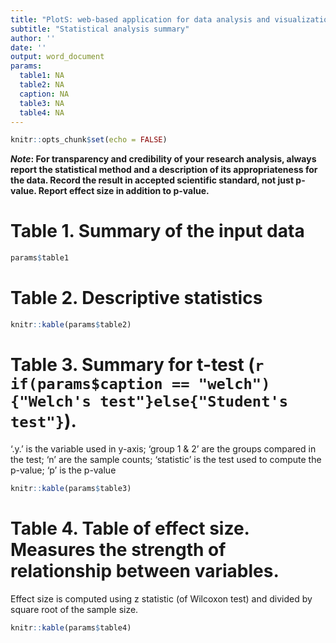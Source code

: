 ```yaml
---
title: "PlotS: web-based application for data analysis and visualization"
subtitle: "Statistical analysis summary"
author: ''
date: ''
output: word_document
params:
  table1: NA
  table2: NA
  caption: NA
  table3: NA
  table4: NA
---
```

```r
knitr::opts_chunk$set(echo = FALSE)
```

**_Note_: For transparency and credibility of your research analysis, always report the statistical method and a description of its appropriateness for the data. Record the result in accepted scientific standard, not just p-value. Report effect size in addition to p-value.** 


# Table 1. Summary of the input data
```r
params$table1
```
# Table 2. Descriptive statistics
```r
knitr::kable(params$table2)
```

# Table 3. Summary for t-test (`r if(params$caption == "welch"){"Welch's test"}else{"Student's test"} `).

'.y.' is the variable used in y-axis; 'group 1 & 2' are the groups compared in the test; 'n' are the sample counts; 'statistic' is the test used to compute the p-value; 'p' is the p-value
```r
knitr::kable(params$table3)
```

# Table 4. Table of effect size. Measures the strength of relationship between variables.


Effect size is computed using z statistic (of Wilcoxon test) and divided by square root of the sample size.
```r
knitr::kable(params$table4)

```

